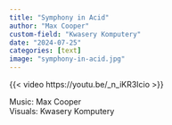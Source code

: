```yaml
---
title: "Symphony in Acid"
author: "Max Cooper"
custom-field: "Kwasery Komputery"
date: "2024-07-25"
categories: [text]
image: "symphony-in-acid.jpg"
---
```


{{< video https://youtu.be/_n_iKR3Icio >}}

Music: Max Cooper  
Visuals: Kwasery Komputery

